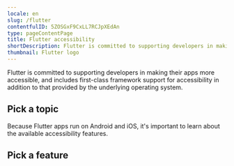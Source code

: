 ```yaml
---
locale: en
slug: /flutter
contentfulID: 5ZOSGxF9CxLL7RCJpXEdAn
type: pageContentPage
title: Flutter accessibility
shortDescription: Flutter is committed to supporting developers in making their apps more accessible. It has built-in support for accessibility features provided by the underlying operating system.
thumbnail: Flutter logo
---
```


Flutter is committed to supporting developers in making their apps more accessible, and includes first-class framework support for accessibility in addition to that provided by the underlying operating system.

## Pick a topic

<LinkList title="List of Flutter accessibility topics" isHighlighted={true}>
  <LinkListItem url="/en/docs/flutter/samples" title="Browse Flutter code samples" pageTitle="Flutter accessibility code samples" shortDescription="Browse code samples to learn how to build more accessible Flutter apps." icon="/img/light/code.svg" iconAlt="Code icon"/>
</LinkList>

Because Flutter apps run on Android and iOS, it's important to learn about the available accessibility features.

## Pick a feature

<LinkList title="List of Android and iOS accessibility features" isHighlighted={true}>
  <LinkListItem url="/en/docs/android/features" title="Learn about Android accessibility features" pageTitle="Android accessibility features" shortDescription="Learn about the accessibility features that are offered by Android." icon="/img/light/features.svg" iconAlt="Features icon"/>
  <LinkListItem url="/en/docs/ios/features" title="Learn about iOS accessibility features" pageTitle="iOS accessibility features" shortDescription="Learn about the accessibility features that are offered by iOS." icon="/img/light/features.svg" iconAlt="Features icon"/>
</LinkList>